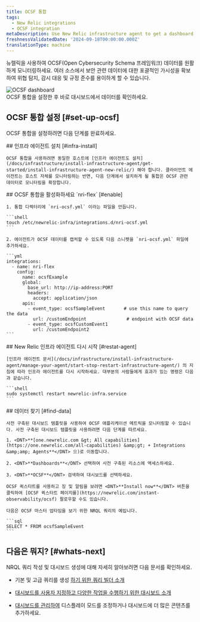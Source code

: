 ```yaml
---
title: OCSF 통합
tags:
  - New Relic integrations
  - OCSF integration
metaDescription: Use New Relic infrastructure agent to get a dashboard with metrics from your OCSF format data.
freshnessValidatedDate: '2024-09-18T00:00:00.000Z'
translationType: machine
---
```


뉴렐릭을 사용하여 OCSF(Open Cybersecurity Schema 프레임워크) 데이터를 원활하게 모니터링하세요. 여러 소스에서 보안 관련 데이터에 대한 포괄적인 가시성을 확보하여 위협 탐지, 감시 대응 및 규정 준수를 용이하게 할 수 있습니다.

<img title="OCSF dashboard" alt="OCSF dashboard" src="/images/infrastructure_screenshot-full_ocsf-dashboard.webp" />

<figcaption>
  OCSF 통합을 설정한 후 바로 대시보드에서 데이터를 확인하세요.
</figcaption>

## OCSF 통합 설정 [#set-up-ocsf]

OCSF 통합을 설정하려면 다음 단계를 완료하세요.

<Steps>
  <Step>
    ## 인프라 에이전트 설치 [#infra-install]

    OCSF 통합을 사용하려면 동일한 호스트에 [인프라 에이전트도 설치](/docs/infrastructure/install-infrastructure-agent/get-started/install-infrastructure-agent-new-relic/) 해야 합니다. 클라이언트 에이전트는 호스트 자체를 모니터링하는 반면, 다음 단계에서 설치하게 될 통합은 OCSF 관련 데이터로 모니터링을 확장합니다.
  </Step>

  <Step>
    ## OCSF 통합을 활성화하세요 `nri-flex` [#enable]

    1. 통합 디렉터리에 `nri-ocsf.yml` 이라는 파일을 만듭니다.

    ```shell
    touch /etc/newrelic-infra/integrations.d/nri-ocsf.yml
    ```

    2. 에이전트가 OCSF 데이터를 캡처할 수 있도록 다음 스니펫을 `nri-ocsf.yml` 파일에 추가하세요.

    ```yml
    integrations:
      - name: nri-flex
        config:
          name: ocsfExample
          global:
            base_url: http://ip-address:PORT
            headers:
              accept: application/json
          apis:
            - event_type: ocsfSampleEvent       # use this name to query the data
              url: /customEndpoint               # endpoint with OCSF data
            - event_type: ocsfCustomEvent1      
              url: /customEndpoint2
    ```
  </Step>

  <Step>
    ## New Relic 인프라 에이전트 다시 시작 [#restat-agent]

    [인프라 에이전트 문서](/docs/infrastructure/install-infrastructure-agent/manage-your-agent/start-stop-restart-infrastructure-agent/) 의 지침에 따라 인프라 에이전트를 다시 시작하세요. 대부분의 사람들에게 효과가 있는 명령은 다음과 같습니다.

    ```shell
    sudo systemctl restart newrelic-infra.service
    ```
  </Step>

  <Step>
    ## 데이터 찾기 [#find-data]

    사전 구축된 대시보드 템플릿을 사용하여 OCSF 애플리케이션 메트릭을 모니터링할 수 있습니다. 사전 구축된 대시보드 템플릿을 사용하려면 다음 단계를 따르세요.

    1. <DNT>**[one.newrelic.com &gt; All capabilities](https://one.newrelic.com/all-capabilities) &amp;gt; + Integrations &amp;amp; Agents**</DNT> 으)로 이동합니다.

    2. <DNT>**Dashboards**</DNT> 선택하여 사전 구축된 리소스에 액세스하세요.

    3. <DNT>**OCSF**</DNT> 검색하여 대시보드를 선택하세요.

    OCSF 퀵스타트를 사용하고 징 및 알림을 보려면 <DNT>**Install now**</DNT> 버튼을 클릭하여 [OCSF 퀵스타트 페이지를](https://newrelic.com/instant-observability/ocsf) 팔로우할 수도 있습니다.

    다음은 OCSF 마스터 업타임을 보기 위한 NRQL 쿼리의 예입니다.

    ```sql
    SELECT * FROM ocsfSampleEvent
    ```
  </Step>
</Steps>

## 다음은 뭐지? [#whats-next]

NRQL 쿼리 작성 및 대시보드 생성에 대해 자세히 알아보려면 다음 문서를 확인하세요.

* 기본 및 고급 쿼리를 생성 [하기 위한 쿼리 빌더 소개](/docs/query-your-data/explore-query-data/query-builder/introduction-query-builder)

* [대시보드를 사용자 지정하고 다양한 작업을 수행하기 위한 대시보드 소개](/docs/query-your-data/explore-query-data/dashboards/introduction-dashboards)

* [대시보드를 관리하여](/docs/query-your-data/explore-query-data/dashboards/manage-your-dashboard) <InlinePopover type="dashboards" />디스플레이 모드를 조정하거나 대시보드에 더 많은 콘텐츠를 추가하세요.